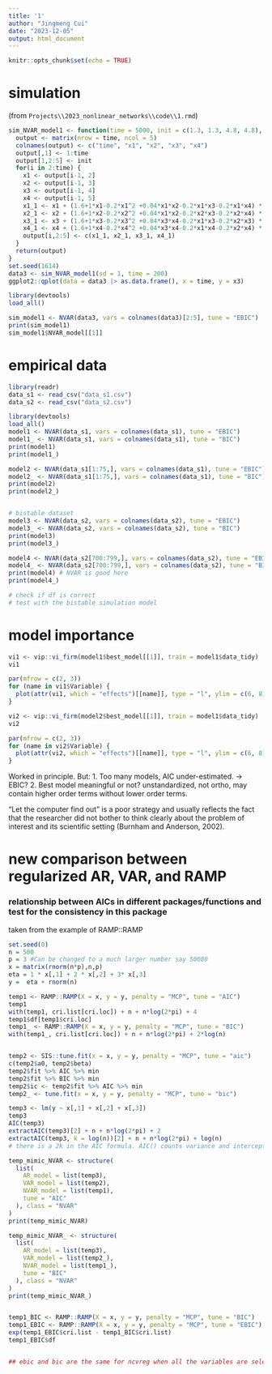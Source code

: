 ```yaml
---
title: '1'
author: "Jingmeng Cui"
date: "2023-12-05"
output: html_document
---
```


```r
knitr::opts_chunk$set(echo = TRUE)
```

# simulation

(from `Projects\\2023_nonlinear_networks\\code\\1.rmd`)

```r
sim_NVAR_model1 <- function(time = 5000, init = c(1.3, 1.3, 4.8, 4.8), sd = 0.2){
  output <- matrix(nrow = time, ncol = 5)
  colnames(output) <- c("time", "x1", "x2", "x3", "x4")
  output[,1] <- 1:time
  output[1,2:5] <- init
  for(i in 2:time) {
    x1 <- output[i-1, 2]
    x2 <- output[i-1, 3]
    x3 <- output[i-1, 4]
    x4 <- output[i-1, 5]
    x1_1 <- x1 + (1.6+1*x1-0.2*x1^2 +0.04*x1*x2-0.2*x1*x3-0.2*x1*x4) * 0.5 +rnorm(1, sd = sd)
    x2_1 <- x2 + (1.6+1*x2-0.2*x2^2 +0.04*x1*x2-0.2*x2*x3-0.2*x2*x4) * 0.5 +rnorm(1, sd = sd)
    x3_1 <- x3 + (1.6+1*x3-0.2*x3^2 +0.04*x3*x4-0.2*x1*x3-0.2*x2*x3) * 0.5 +rnorm(1, sd = sd)
    x4_1 <- x4 + (1.6+1*x4-0.2*x4^2 +0.04*x3*x4-0.2*x1*x4-0.2*x2*x4) * 0.5 +rnorm(1, sd = sd)
    output[i,2:5] <- c(x1_1, x2_1, x3_1, x4_1)
  }
  return(output)
}
set.seed(1614)
data3 <- sim_NVAR_model1(sd = 1, time = 200)
ggplot2::qplot(data = data3 |> as.data.frame(), x = time, y = x3)
```
```r
library(devtools)
load_all()

sim_model1 <- NVAR(data3, vars = colnames(data3)[2:5], tune = "EBIC")
print(sim_model1)
sim_model1$NVAR_model[[1]]
```


# empirical data


```r
library(readr)
data_s1 <- read_csv("data_s1.csv")
data_s2 <- read_csv("data_s2.csv")
```
```r
library(devtools)
load_all()
model1 <- NVAR(data_s1, vars = colnames(data_s1), tune = "EBIC")
model1_ <- NVAR(data_s1, vars = colnames(data_s1), tune = "BIC")
print(model1)
print(model1_)

model2 <- NVAR(data_s1[1:75,], vars = colnames(data_s1), tune = "EBIC")
model2_ <- NVAR(data_s1[1:75,], vars = colnames(data_s1), tune = "BIC")
print(model2)
print(model2_)


# bistable dataset
model3 <- NVAR(data_s2, vars = colnames(data_s2), tune = "EBIC")
model3_ <- NVAR(data_s2, vars = colnames(data_s2), tune = "BIC")
print(model3)
print(model3_)

model4 <- NVAR(data_s2[700:799,], vars = colnames(data_s2), tune = "EBIC")
model4_ <- NVAR(data_s2[700:799,], vars = colnames(data_s2), tune = "BIC")
print(model4) # NVAR is good here
print(model4_)


```

```r


# check if df is correct
# test with the bistable simulation model
```

# model importance

```r
vi1 <- vip::vi_firm(model1$best_model[[1]], train = model1$data_tidy)
vi1

par(mfrow = c(2, 3))
for (name in vi1$Variable) {
  plot(attr(vi1, which = "effects")[[name]], type = "l", ylim = c(6, 8), las = 1)
}
```

```r
vi2 <- vip::vi_firm(model2$best_model[[1]], train = model1$data_tidy)
vi2

par(mfrow = c(2, 3))
for (name in vi2$Variable) {
  plot(attr(vi2, which = "effects")[[name]], type = "l", ylim = c(6, 8), las = 1)
}
```
Worked in principle. But:
1. Too many models, AIC under-estimated. -> EBIC?
2. Best model meaningful or not? unstandardized, not ortho, may contain higher order terms without lower order terms.

“Let the computer find out” is a poor strategy and usually reflects the fact that the researcher did not bother to think clearly about the problem of interest and its scientific setting (Burnham and Anderson, 2002).

# new comparison between regularized AR, VAR, and RAMP

### relationship between AICs in different packages/functions and test for the consistency in this package

taken from the example of RAMP::RAMP

```r
set.seed(0)
n = 500
p = 3 #Can be changed to a much larger number say 50000
x = matrix(rnorm(n*p),n,p)
eta = 1 * x[,1] + 2 * x[,2] + 3* x[,3]
y =  eta + rnorm(n)

temp1 <- RAMP::RAMP(X = x, y = y, penalty = "MCP", tune = "AIC")
temp1
with(temp1, cri.list[cri.loc]) + n + n*log(2*pi) + 4
temp1$df[temp1$cri.loc]
temp1_ <- RAMP::RAMP(X = x, y = y, penalty = "MCP", tune = "BIC")
with(temp1_, cri.list[cri.loc]) + n + n*log(2*pi) + 2*log(n)


temp2 <- SIS::tune.fit(x = x, y = y, penalty = "MCP", tune = "aic")
c(temp2$a0, temp2$beta)
temp2$fit %>% AIC %>% min
temp2$fit %>% BIC %>% min
temp2$ic <- temp2$fit %>% AIC %>% min
temp2_ <- tune.fit(x = x, y = y, penalty = "MCP", tune = "bic")

temp3 <- lm(y ~ x[,1] + x[,2] + x[,3])
temp3
AIC(temp3)
extractAIC(temp3)[2] + n + n*log(2*pi) + 2
extractAIC(temp3, k = log(n))[2] + n + n*log(2*pi) + log(n)
# there is a 2k in the AIC formula. AIC() counts variance and intercept for k, extractAIC() only counts intercept for k, RAMP counts neither variance nor intercept for k.

temp_mimic_NVAR <- structure(
  list(
    AR_model = list(temp3),
    VAR_model = list(temp2),
    NVAR_model = list(temp1),
    tune = "AIC"
  ), class = "NVAR"
)
print(temp_mimic_NVAR)

temp_mimic_NVAR_ <- structure(
  list(
    AR_model = list(temp3),
    VAR_model = list(temp2_),
    NVAR_model = list(temp1_),
    tune = "BIC"
  ), class = "NVAR"
)
print(temp_mimic_NVAR_)


temp1_BIC <- RAMP::RAMP(X = x, y = y, penalty = "MCP", tune = "BIC")
temp1_EBIC <- RAMP::RAMP(X = x, y = y, penalty = "MCP", tune = "EBIC")
exp(temp1_EBIC$cri.list - temp1_BIC$cri.list)
temp1_EBIC$df


## ebic and bic are the same for ncvreg when all the variables are selected. but for RAMP, when all the main effects are selected, but no interaction is selected, ebic is larger than bic.
```

